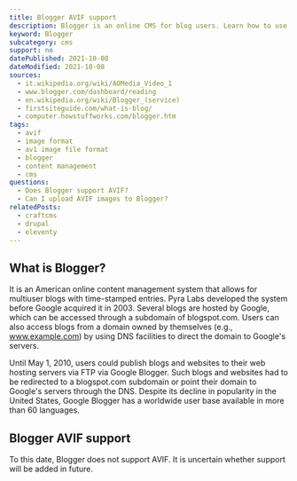 ```yaml
---
title: Blogger AVIF support
description: Blogger is an online CMS for blog users. Learn how to use AVIF images within Blogger.
keyword: Blogger
subcategory: cms
support: no
datePublished: 2021-10-08
dateModified: 2021-10-08
sources:
  - it.wikipedia.org/wiki/AOMedia_Video_1
  - www.blogger.com/dashboard/reading
  - en.wikipedia.org/wiki/Blogger_(service)
  - firstsiteguide.com/what-is-blog/
  - computer.howstuffworks.com/blogger.htm
tags:
  - avif
  - image format
  - av1 image file format
  - blogger
  - content management
  - cms
questions:
  - Does Blogger support AVIF?
  - Can I upload AVIF images to Blogger?
relatedPosts:
  - craftcms
  - drupal
  - eleventy
---
```


## What is Blogger?

It is an American online content management system that allows for multiuser blogs with time-stamped entries. Pyra Labs developed the system before Google acquired it in 2003. Several blogs are hosted by Google, which can be accessed through a subdomain of blogspot.com. Users can also access blogs from a domain owned by themselves (e.g., www.example.com) by using DNS facilities to direct the domain to Google's servers.

Until May 1, 2010, users could publish blogs and websites to their web hosting servers via FTP via Google Blogger. Such blogs and websites had to be redirected to a blogspot.com subdomain or point their domain to Google's servers through the DNS. Despite its decline in popularity in the United States, Google Blogger has a worldwide user base available in more than 60 languages.

## Blogger AVIF support

To this date, Blogger does not support AVIF. It is uncertain whether support will be added in future.
